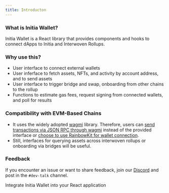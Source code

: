```yaml
---
title: Introducton
---
```


### What is Initia Wallet?

Initia Wallet is a React library that provides components and hooks to connect dApps to Initia and Interwoven Rollups.

### Why use this?

- User interface to connect external wallets
- User inferface to fetch assets, NFTs, and activity by account address, and to send assets
- User interface to trigger bridge and swap, onboarding from other chains to the rollup
- Functions to estimate gas fees, request signing from connected wallets, and poll for results

### Compatibility with EVM-Based Chains

- It uses the widely adopted [wagmi](https://wagmi.sh/) library. Therefore, users can [send transactions via JSON RPC through wagmi](./integration/integration-evm) instead of the provided interface or [choose to use RainbowKit for wallet connection](./integration/integration-rainbowkit).
- Still, interfaces for querying assets across interwoven rollups or onboarding via bridges will be useful.

### Feedback

If you encounter an issue or want to share feedback, join our [Discord](https://discord.gg/initia) and post in the `#dev-talk` channel.

<Card title="Getting Started" href="./getting-started">
  Integrate Initia Wallet into your React application 
</Card>